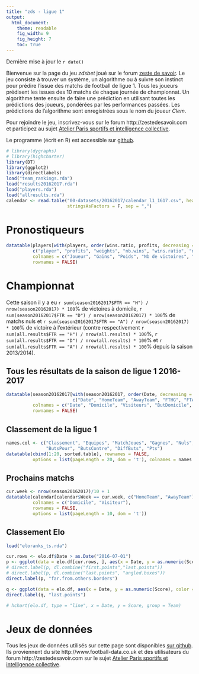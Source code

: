 ```yaml
---
title: "zds - ligue 1"
output: 
  html_document:
    theme: readable
    fig_width: 9
    fig_height: 7
    toc: true
---
```


Dernière mise à jour le `r date()`

Bienvenue sur la page du jeu *zdsbet* joué sur le forum [zeste de savoir](http://zestedesavoir.com).
Le jeu consiste à trouver un système, un algorithme ou à suivre son instinct pour prédire l'issue des matchs de football de ligue 1.
Tous les joueurs prédisent les issues des 10 matchs de chaque journée de championnat.
Un algorithme tente ensuite de faire une prédiction en utilisant toutes les prédictions des joueurs, pondérées par les performances passées.
Les prédictions de l'algorithme sont enregistrées sous le nom du joueur *Clem*.

Pour rejoindre le jeu, inscrivez-vous sur le forum http://zestedesavoir.com et participez au sujet [Atelier Paris sportifs et intelligence collective](https://zestedesavoir.com/forums/sujet/999/atelier-paris-sportifs-et-intelligence-collective/).

Le programme (écrit en R) est accessible sur [github](https://github.com/adndebanane/zdsbets).

```r

# library(dygraphs)
# library(highcharter)
library(DT)
library(ggplot2)
library(directlabels)
load("team_rankings.rda")
load("results20162017.rda")
load("players.rda")
load("allresults.rda")
calendar <- read.table("00-datasets/20162017/calendar_l1_1617.csv", header = T,  
                       stringsAsFactors = F, sep = ",")
```

# Pronostiqueurs

```r
datatable(players[with(players, order(wins.ratio, profits, decreasing = TRUE)), 
          c("player", "profits", "weights", "nb.wins", "wins.ratio", "nb.match.played")], 
          colnames = c("Joueur", "Gains", "Poids", "Nb de victoires", "Ratio de Victoires", "Nb de matchs"), 
          rownames = FALSE)
```

# Championnat
Cette saison il y a eu `r sum(season20162017$FTR == "H") / nrow(season20162017) * 100`% de victoires à domicile, `r sum(season20162017$FTR == "D") / nrow(season20162017) * 100`% de matchs nuls et `r sum(season20162017$FTR == "A") / nrow(season20162017) * 100`% de victoire à l'extérieur (contre respectivement `r sum(all.results$FTR == "H") / nrow(all.results) * 100`%, `r sum(all.results$FTR == "D") / nrow(all.results) * 100`% et `r sum(all.results$FTR == "A") / nrow(all.results) * 100`% depuis la saison 2013/2014).

## Tous les résultats de la saison de ligue 1 2016-2017
```r
datatable(season20162017[with(season20162017, order(Date, decreasing = TRUE)), 
                         c("Date", "HomeTeam", "AwayTeam", "FTHG", "FTAG", "FTRfrench")], 
          colnames = c("Date", "Domicile", "Visiteurs", "ButDomicile", "ButVisiteurs", "Resultat"), 
          rownames = FALSE)
```

## Classement de la ligue 1
```r
names.col <- c("Classement", "Equipes", "MatchJoues", "Gagnes", "Nuls", "Perdus", 
               "ButsPour", "ButsContre", "DiffButs", "Pts")
datatable(cbind(1:20, sorted.table), rownames = FALSE, 
          options = list(pageLength = 20, dom = 't'), colnames = names.col)
```

## Prochains matchs
```r
cur.week <- nrow(season20162017)/10 + 1
datatable(calendar[calendar$Week == cur.week, c("HomeTeam", "AwayTeam")], 
          colnames = c("Domicile", "Visiteur"),
          rownames = FALSE, 
          options = list(pageLength = 10, dom = 't'))
```

## Classement Elo
```r
load("eloranks_ts.rda")

cur.rows <- elo.df$Date > as.Date("2016-07-01")
p <- ggplot(data = elo.df[cur.rows, ], aes(x = Date, y = as.numeric(Score), color = Team, label = Team)) + geom_line(aes(group = Team), size = 1.25) + ylab("Score Elo") + ggtitle("Classement Elo de la saison 2016/2017")
# direct.label(p, dl.combine("first.points","last.points"))
# direct.label(p, dl.combine("last.points", "angled.boxes"))
direct.label(p, "far.from.others.borders")

q <- ggplot(data = elo.df, aes(x = Date, y = as.numeric(Score), color = Team, label = Team)) + geom_line(aes(group = Team)) + ylab("Score Elo") + ggtitle("Classement Elo depuis 2013/2014")
direct.label(q, "last.points")

# hchart(elo.df, type = "line", x = Date, y = Score, group = Team)
```

# Jeux de données
Tous les jeux de données utilisés sur cette page sont disponibles [sur github](https://github.com/adndebanane/zdsbets/tree/master/00-datasets/20162017).
Ils proviennent du site http://www.football-data.co.uk et des utilisateurs du forum http://zestedesavoir.com sur le sujet [Atelier Paris sportifs et intelligence collective](https://zestedesavoir.com/forums/sujet/999/atelier-paris-sportifs-et-intelligence-collective/).